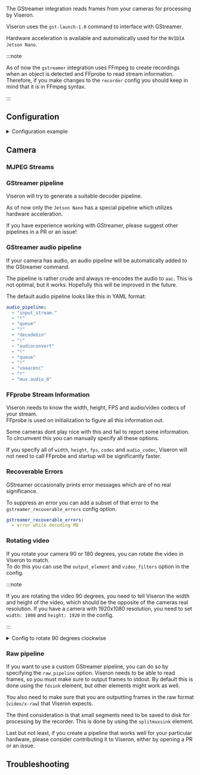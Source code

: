 

<ComponentHeader meta={ComponentMetadata} />

The GStreamer integration reads frames from your cameras for processing by Viseron.

Viseron uses the `gst-launch-1.0` command to interface with GStreamer.

Hardware acceleration is available and automatically used for the `NVIDIA Jetson Nano`.

:::note

As of now the `gstreamer` integration uses FFmpeg to create recordings when an object is detected and FFprobe to read stream information.
Therefore, if you make changes to the `recorder` config you should keep in mind that it is in FFmpeg syntax.

:::

## Configuration

<details>
  <summary>Configuration example</summary>

```yaml
gstreamer:
  camera:
    camera_one:
      name: Camera 1
      host: 192.168.XX.XX
      port: 554
      path: /Streaming/Channels/101/
      username: !secret camera_one_user
      password: !secret camera_one_pass
      mjpeg_streams:
        my_stream:
          width: 100
          height: 100
          draw_objects: true
          rotate: 45
          mirror: true
      recorder:
        idle_timeout: 5
    camera_two:
      name: Camera 2
      host: 192.168.YY.YY
      port: 554
      path: /Streaming/Channels/101/
      username: !secret camera_two_user
      password: !secret camera_two_pass
```

</details>

<ComponentConfiguration meta={ComponentMetadata} config={config} />

## Camera

<Camera />

### MJPEG Streams

<CameraMjpegStreams />

### GStreamer pipeline

Viseron will try to generate a suitable decoder pipeline.

As of now only the `Jetson Nano` has a special pipeline which utilizes hardware acceleration.

If you have experience working with GStreamer, please suggest other pipelines in a PR or an issue!

### GStreamer audio pipeline

If your camera has audio, an audio pipeline will be automatically added to the GStreamer command.

The pipeline is rather crude and always re-encodes the audio to `aac`.
This is not optimal, but it works. Hopefully this will be improved in the future.

The default audio pipeline looks like this in YAML format:

```yaml
audio_pipeline:
  - "input_stream."
  - "!"
  - "queue"
  - "!"
  - "decodebin"
  - "!"
  - "audioconvert"
  - "!"
  - "queue"
  - "!"
  - "voaacenc"
  - "!"
  - "mux.audio_0"
```

### FFprobe Stream Information

Viseron needs to know the width, height, FPS and audio/video codecs of your stream.<br />
FFprobe is used on initialization to figure all this information out.

Some cameras dont play nice with this and fail to report some information.<br />
To circumvent this you can manually specify all these options.

If you specify all of `width`, `height`, `fps`, `codec` and `audio_codec`, Viseron will not need to call FFprobe and startup will be significantly faster.

### Recoverable Errors

GStreamer occasionally prints error messages which are of no real significance.

To suppress an error you can add a subset of that error to the `gstreamer_recoverable_errors` config option.

```yaml
gstreamer_recoverable_errors:
  - error while decoding MB
```

### Rotating video

If you rotate your camera 90 or 180 degrees, you can rotate the video in Viseron to match.<br />
To do this you can use the `output_element` and `video_filters` option in the config.<br />

:::note

If you are rotating the video 90 degrees, you need to tell Viseron the width and height of the video, which should be the opposite of the cameras real resolution.
If you have a camera with 1920x1080 resolution, you need to set `width: 1080` and `height: 1920` in the config.

:::

<details>
  <summary>Config to rotate 90 degrees clockwise</summary>

```yaml title="/config/config.yaml"
gstreamer:
  camera:
    camera_one:
      name: Camera 1
      host: 192.168.XX.X
      port: 554
      path: /Streaming/Channels/101/
      username: !secret camera_one_user
      password: !secret camera_one_pass
      output_element: "videoflip method=clockwise !" # Rotate the frames processed by Viseron
      width: 1080 # Width of the rotated video = height of the camera
      height: 1920 # Height of the rotated video = width of the camera
      recorder:
        idle_timeout: 5
        video_filters: # Rotate the recorded videos, handled by FFmpeg as of now.
          - transpose=1
```

</details>

### Raw pipeline

If you want to use a custom GStreamer pipeline, you can do so by specifying the `raw_pipeline` option.
Viseron needs to be able to read frames, so you must make sure to output frames to stdout.
By default this is done using the `fdsink` element, but other elements might work as well.

You also need to make sure that you are outputting frames in the raw format (`video/x-raw`) that Viseron expects.

The third consideration is that small segments need to be saved to disk for processing by the recorder.
This is done by using the `splitmuxsink` element.

Last but not least, if you create a pipeline that works well for your particular hardware, please consider contributing it to Viseron, either by opening a PR or an issue.

## Troubleshooting

<ComponentTroubleshooting meta={ComponentMetadata} />
